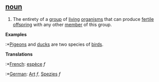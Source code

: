 == [[noun]] ==

# The entirety of a [[group]] of [[living]] [[organism]]s that can produce [[fertile]] [[offspring]] with any other [[member]] of this group.

'''Examples'''
:*[[Pigeon]]s and [[duck]]s are two species of [[bird]]s.

'''Translations'''
:*[[French]]: [[espèce]] ''f''
:*[[German]]: [[Art]] ''f'', [[Spezies]] ''f''